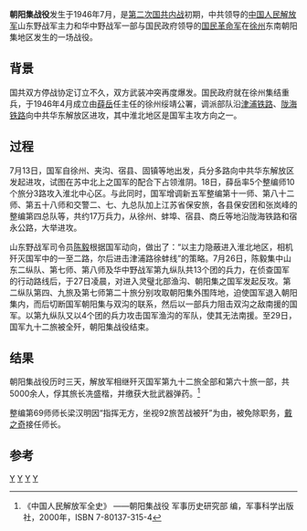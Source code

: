 {{refimprove|time=2014-05-28T02:00:34+00:00}}
'''朝阳集战役'''发生于1946年7月，是[[第二次国共内战|第二次国共内战]]初期，中共领导的[[中国人民解放军|中国人民解放军]]山东野战军主力和华中野战军一部与国民政府领导的[[国民革命军|国民革命军]]在[[徐州|徐州]]东南朝阳集地区发生的一场战役。

==背景==
国共双方停战协定订立不久，双方武装冲突再度爆发。国民政府就在徐州集结重兵，于1946年4月成立由[[薛岳|薛岳]]任主任的徐州绥靖公署，调派部队沿[[津浦铁路|津浦铁路]]、[[陇海铁路|陇海铁路]]向中共华东解放区进攻，其中淮北地区是国军主攻方向之一。

==过程==
7月13日，国军自徐州、夹沟、宿县、固镇等地出发，兵分多路向中共华东解放区发起进攻，试图在苏中北上之国军的配合下占领淮阴。18日，薛岳率5个整编师10个旅分3路攻入淮北中心区。与此同时，国军增调新五军整编第十一师、第八十二师、第五十八师和交警二、七、九总队加上江苏省保安旅，各县保安团和张岚峰的整编第四总队等，共约17万兵力，从徐州、蚌埠、宿县、商丘等地沿陇海铁路和宿永公路，大举进攻。

山东野战军司令员[[陈毅|陈毅]]根据国军动向，做出了：“以主力隐蔽进入淮北地区，相机歼灭国军中的一至二路，尔后进击津浦路徐蚌线”的策略。7月26日，陈毅集中山东二纵队、第七师、第八师及华中野战军第九纵队共13个团的兵力，在侦查国军的行动路线后，于27日凌晨，对进入灵璧北部渔沟、朝阳集之国军发起反攻。第二纵队第四、九旅及第七师第二十旅分别攻取朝阳集外围阵地，迫使国军退入朝阳集内，而后切断国军朝阳集与双沟的联系，然后以一部兵力阻击双沟之敌南援的国军。以第九纵队又以4个团的兵力攻击国军渔沟的军队，使其无法南援。至29日，国军九十二旅被全歼，朝阳集战役结束。

==结果==
朝阳集战役历时三天，解放军相继歼灭国军第九十二旅全部和第六十旅一部，共5000余人，俘其旅长冼盛楷，并缴获大批武器弹药。<ref>《中国人民解放军全史》 ——朝阳集战役  军事历史研究部 编，军事科学出版社，2000年，ISBN 7-80137-315-4 </ref>

整编第69师师长梁汉明因“指挥无方，坐视92旅苦战被歼”为由，被免除职务，[[戴之奇|戴之奇]]接任师长。

== 参考 ==
{{Reflist|2}}
{{第二次国共内战}}

[[Category:1946年国共内战战役|Y]]
[[Category:江苏民国时期战役|Y]]
[[Category:徐州军事史|Y]]
[[Category:1946年7月|Y]]